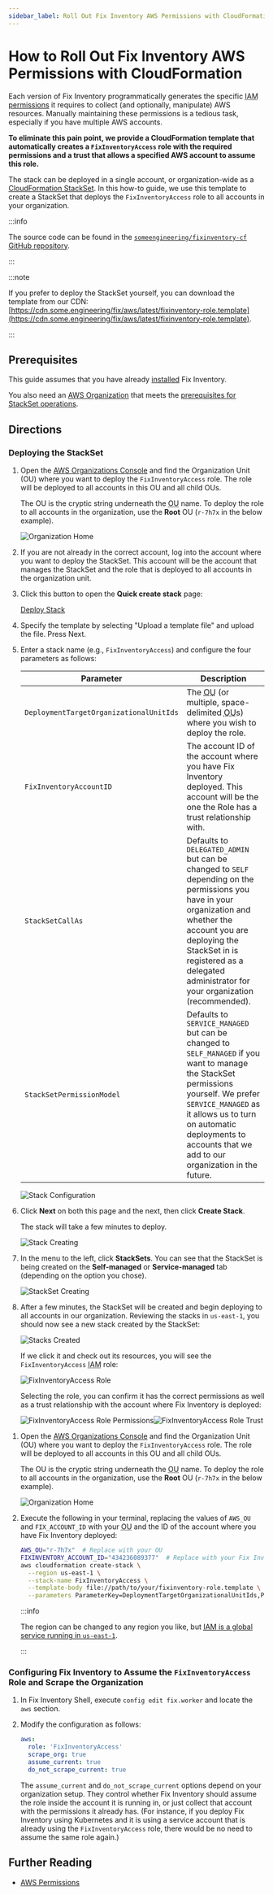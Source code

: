 ```yaml
---
sidebar_label: Roll Out Fix Inventory AWS Permissions with CloudFormation
---
```


# How to Roll Out Fix Inventory AWS Permissions with CloudFormation

Each version of Fix Inventory programmatically generates the specific <abbr title="Identity and Access Management">IAM</abbr> [permissions](../../../reference/iam-permissions/aws.mdx) it requires to collect (and optionally, manipulate) AWS resources. Manually maintaining these permissions is a tedious task, especially if you have multiple AWS accounts.

**To eliminate this pain point, we provide a CloudFormation template that automatically creates a `FixInventoryAccess` role with the required permissions and a trust that allows a specified AWS account to assume this role.**

The stack can be deployed in a single account, or organization-wide as a [CloudFormation StackSet](https://docs.aws.amazon.com/AWSCloudFormation/latest/UserGuide/what-is-cfnstacksets.html). In this how-to guide, we use this template to create a StackSet that deploys the `FixInventoryAccess` role to all accounts in your organization.

:::info

The source code can be found in the [`someengineering/fixinventory-cf` GitHub repository](https://github.com/someengineering/fixinventory-cf).

:::

:::note

If you prefer to deploy the StackSet yourself, you can download the template from our CDN: [https://cdn.some.engineering/fix/aws/latest/fixinventory-role.template](https://cdn.some.engineering/fix/aws/latest/fixinventory-role.template).

:::

## Prerequisites

This guide assumes that you have already [installed](../../../getting-started/install/index.mdx) Fix Inventory.

You also need an [AWS Organization](https://aws.amazon.com/organizations) that meets the [prerequisites for StackSet operations](https://docs.aws.amazon.com/AWSCloudFormation/latest/UserGuide/stacksets-prereqs.html).

## Directions

### Deploying the StackSet

<Tabs>
<TabItem value="console" label="AWS Console">

1. Open the [AWS Organizations Console](https://console.aws.amazon.com/organizations/v2/home/accounts) and find the Organization Unit (OU) where you want to deploy the `FixInventoryAccess` role. The role will be deployed to all accounts in this OU and all child OUs.

   The OU is the cryptic string underneath the <abbr title="Organization Unit">OU</abbr> name. To deploy the role to all accounts in the organization, use the **Root** OU (`r-7h7x` in the below example).

   ![Organization Home](./img/find_the_ou.png)

2. If you are not already in the correct account, log into the account where you want to deploy the StackSet. This account will be the account that manages the StackSet and the role that is deployed to all accounts in the organization unit.

3. Click this button to open the **Quick create stack** page:

   [<span class="button button--primary">Deploy Stack</span>](https://console.aws.amazon.com/cloudformation/home#/stacks/create)

4. Specify the template by selecting "Upload a template file" and upload the file. Press Next.

5. Enter a stack name (e.g., `FixInventoryAccess`) and configure the four parameters as follows:

   | Parameter | Description |
   | --- | --- |
   | `DeploymentTargetOrganizationalUnitIds` | The <abbr title="Organization Unit">OU</abbr> (or multiple, space-delimited <abbr title="Organization Unit">OU</abbr>s) where you wish to deploy the role. |
   | `FixInventoryAccountID` | The account ID of the account where you have Fix Inventory deployed. This account will be the one the Role has a trust relationship with. |
   | `StackSetCallAs` | Defaults to `DELEGATED_ADMIN` but can be changed to `SELF` depending on the permissions you have in your organization and whether the account you are deploying the StackSet in is registered as a delegated administrator for your organization (recommended). |
   | `StackSetPermissionModel` | Defaults to `SERVICE_MANAGED` but can be changed to `SELF_MANAGED` if you want to manage the StackSet permissions yourself. We prefer `SERVICE_MANAGED` as it allows us to turn on automatic deployments to accounts that we add to our organization in the future. |

   ![Stack Configuration](./img/configure_the_stack.png)

6. Click **Next** on both this page and the next, then click **Create Stack**.

   The stack will take a few minutes to deploy.

   ![Stack Creating](./img/stack_creating.png)

7. In the menu to the left, click **StackSets**. You can see that the StackSet is being created on the **Self-managed** or **Service-managed** tab (depending on the option you chose).

   ![StackSet Creating](./img/stackset_creating.png)

8. After a few minutes, the StackSet will be created and begin deploying to all accounts in our organization. Reviewing the stacks in `us-east-1`, you should now see a new stack created by the StackSet:

   ![Stacks Created](./img/stacks_created.png)

   If we click it and check out its resources, you will see the `FixInventoryAccess` <abbr title="Identity and Access Management">IAM</abbr> role:

   ![FixInventoryAccess Role](./img/resotoaccess_role.png)

   Selecting the role, you can confirm it has the correct permissions as well as a trust relationship with the account where Fix Inventory is deployed:

   ![FixInventoryAccess Role Permissions](./img/resotoaccess_role_permissions.png)![FixInventoryAccess Role Trust](./img/resotoaccess_role_trust.png)

</TabItem>
<TabItem value="cli" label="AWS CLI">

1. Open the [AWS Organizations Console](https://console.aws.amazon.com/organizations/v2/home/accounts) and find the Organization Unit (OU) where you want to deploy the `FixInventoryAccess` role. The role will be deployed to all accounts in this OU and all child OUs.

   The OU is the cryptic string underneath the <abbr title="Organization Unit">OU</abbr> name. To deploy the role to all accounts in the organization, use the **Root** OU (`r-7h7x` in the below example).

   ![Organization Home](./img/find_the_ou.png)

2. Execute the following in your terminal, replacing the values of `AWS_OU` and `FIX_ACCOUNT_ID` with your <abbr title="Organization Unit">OU</abbr> and the ID of the account where you have Fix Inventory deployed:

   ```bash
   AWS_OU="r-7h7x"  # Replace with your OU
   FIXINVENTORY_ACCOUNT_ID="434236089377"  # Replace with your Fix Inventory account ID
   aws cloudformation create-stack \
     --region us-east-1 \
     --stack-name FixInventoryAccess \
     --template-body file://path/to/your/fixinventory-role.template \
     --parameters ParameterKey=DeploymentTargetOrganizationalUnitIds,ParameterValue="$AWS_OU" ParameterKey=FixInventoryAccountID,ParameterValue=$FIX_ACCOUNT_ID
   ```

   :::info

   The region can be changed to any region you like, but [<abbr title="Identity and Access Management">IAM</abbr> is a global service running in `us-east-1`](https://docs.aws.amazon.com/IAM/latest/UserGuide/reference_policies_condition-keys.html#condition-keys-requestedregion).

   :::

</TabItem>
</Tabs>

### Configuring Fix Inventory to Assume the `FixInventoryAccess` Role and Scrape the Organization

1. In Fix Inventory Shell, execute `config edit fix.worker` and locate the `aws` section.

2. Modify the configuration as follows:

   ```yaml
   aws:
     role: 'FixInventoryAccess'
     scrape_org: true
     assume_current: true
     do_not_scrape_current: true
   ```

   The `assume_current` and `do_not_scrape_current` options depend on your organization setup. They control whether Fix Inventory should assume the role inside the account it is running in, or just collect that account with the permissions it already has. (For instance, if you deploy Fix Inventory using Kubernetes and it is using a service account that is already using the `FixInventoryAccess` role, there would be no need to assume the same role again.)

## Further Reading

- [AWS Permissions](../../../reference/iam-permissions/aws.mdx)
